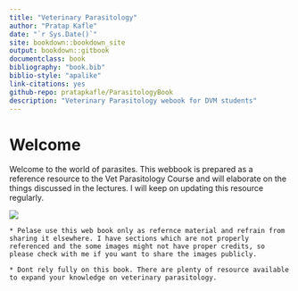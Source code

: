 ```yaml
---
title: "Veterinary Parasitology"
author: "Pratap Kafle"
date: "`r Sys.Date()`"
site: bookdown::bookdown_site
output: bookdown::gitbook
documentclass: book
bibliography: "book.bib"
biblio-style: "apalike"
link-citations: yes
github-repo: pratapkafle/ParasitologyBook
description: "Veterinary Parasitology webook for DVM students"
---
```


# Welcome {.unnumbered}

Welcome to the world of parasites. This webbook is prepared as a reference resource to the Vet Parasitology Course and will elaborate on the things discussed in the lectures. I will keep on updating this resource regularly.

![](images/cover.jpg)

```block2
* Pelase use this web book only as refernce material and refrain from sharing it elsewhere. I have sections which are not properly referenced and the some images might not have proper credits, so please check with me if you want to share the images publicly.

* Dont rely fully on this book. There are plenty of resource available to expand your knowledge on veterinary parasitology.
```
